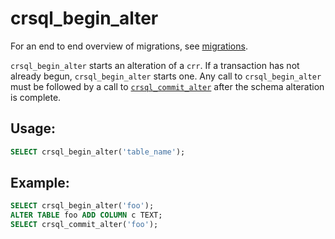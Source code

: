 # crsql_begin_alter

For an end to end overview of migrations, see [migrations](../migrations).

`crsql_begin_alter` starts an alteration of a `crr`. If a transaction has not already begun, `crsql_begin_alter` starts one. Any call to `crsql_begin_alter` must be followed by a call to [`crsql_commit_alter`](./crsql_commit_alter) after the schema alteration is complete.

## Usage:

```sql
SELECT crsql_begin_alter('table_name');
```

## Example:

```sql
SELECT crsql_begin_alter('foo');
ALTER TABLE foo ADD COLUMN c TEXT;
SELECT crsql_commit_alter('foo');
```

